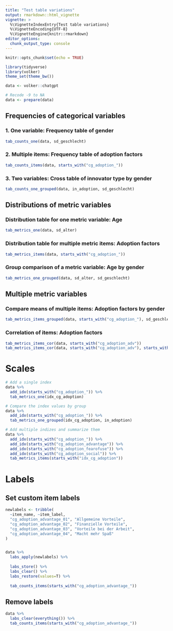 ```yaml
---
title: "Test table variations"
output: rmarkdown::html_vignette
vignette: >
  %\VignetteIndexEntry{Test table variations}
  %\VignetteEncoding{UTF-8}
  %\VignetteEngine{knitr::rmarkdown}
editor_options: 
  chunk_output_type: console
---
```


```r
knitr::opts_chunk$set(echo = TRUE)

library(tidyverse)
library(volker)
theme_set(theme_bw())

data <- volker::chatgpt

# Recode -9 to NA
data <- prepare(data)

```

## Frequencies of categorical variables

### 1. One variable: Frequency table of gender
```r
tab_counts_one(data, sd_geschlecht)
```

### 2. Multiple items: Frequency table of adoption factors
```r
tab_counts_items(data, starts_with("cg_adoption_"))
```


### 3. Two variables: Cross table of innovator type by gender

```r
tab_counts_one_grouped(data, in_adoption, sd_geschlecht)
```

## Distributions of metric variables

### Distribution table for one metric variable: Age
```r
tab_metrics_one(data, sd_alter)
```

### Distribution table for multiple metric items: Adoption factors
```r
tab_metrics_items(data, starts_with("cg_adoption_"))
```


### Group comparison of a metric variable: Age by gender

```r
tab_metrics_one_grouped(data, sd_alter, sd_geschlecht)
```

## Multiple metric variables

### Compare means of multiple items: Adoption factors by gender
```r
tab_metrics_items_grouped(data, starts_with("cg_adoption_"), sd_geschlecht)
```

### Correlation of items: Adoption factors
```r
tab_metrics_items_cor(data, starts_with("cg_adoption_adv"))
tab_metrics_items_cor(data, starts_with("cg_adoption_adv"), starts_with("cg_nutzen"))
```

# Scales

```r
# Add a single index
data %>%
  add_idx(starts_with("cg_adoption_")) %>%
  tab_metrics_one(idx_cg_adoption)

# Compare the index values by group
data %>%
  add_idx(starts_with("cg_adoption_")) %>%
  tab_metrics_one_grouped(idx_cg_adoption, in_adoption)
```


```r
# Add multiple indizes and summarize them
data %>%
  add_idx(starts_with("cg_adoption_")) %>%
  add_idx(starts_with("cg_adoption_advantage")) %>%
  add_idx(starts_with("cg_adoption_fearofuse")) %>%
  add_idx(starts_with("cg_adoption_social")) %>%
  tab_metrics_items(starts_with("idx_cg_adoption"))
```

# Labels
## Set custom item labels

```r
newlabels <- tribble(
  ~item_name, ~item_label,
  "cg_adoption_advantage_01", "Allgemeine Vorteile",
  "cg_adoption_advantage_02", "Finanzielle Vorteile",
  "cg_adoption_advantage_03", "Vorteile bei der Arbeit",
  "cg_adoption_advantage_04", "Macht mehr Spaß"
)


data %>%
  labs_apply(newlabels) %>%
  
  labs_store() %>% 
  labs_clear() %>% 
  labs_restore(values=T) %>% 
  
  tab_counts_items(starts_with("cg_adoption_advantage_"))

```

## Remove labels

```r
data %>%
  labs_clear(everything()) %>%
  tab_counts_items(starts_with("cg_adoption_advantage_"))
```

